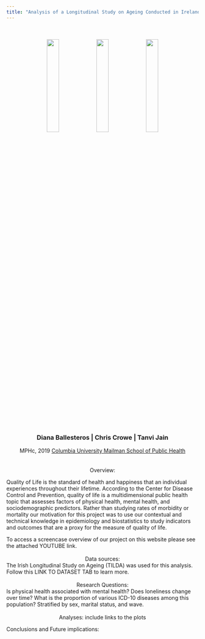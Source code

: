 ```yaml
---
title: "Analysis of a Longitudinal Study on Ageing Conducted in Ireland"
---
```

<br> 
<br> 
<center>
<img src ="images/old_couple_1.jpg" style="width:25%">
<img src ="images/old_couple_3.jpg" style="width:25%">
<img src ="images/old_couple_2.png" style="width:25%">
</center> 
<br> 
<br> 
<center>
### Diana Ballesteros | Chris Crowe | Tanvi Jain 
MPHc, 2019 [Columbia University Mailman School of Public Health](https://www.mailman.columbia.edu/)
</center>
<br>
<br>
<center>
Overview:
</center>
Quality of Life is the standard of health and happiness that an individual experiences throughout their lifetime. According to the Center for Disease Control and Prevention, quality of life is a multidimensional public health topic that assesses factors of physical health, mental health, and sociodemographic predictors. Rather than studying rates of morbidity or mortality our motivation for this project was to use our contextual and technical knowledge in epidemiology and biostatistics to study indicators and outcomes that are a proxy for the measure of quality of life.

To access a screencase overview of our project on this website please see the attached YOUTUBE link.
<br>
<br>
<center>
Data sources:
</center>
The Irish Longitudinal Study on Ageing (TILDA) was used for this analysis. Follow this LINK TO DATASET TAB to learn more.
<br>
<br>
<center>
Research Questions:
</center>
Is physical health associated with mental health? Does loneliness change over time? What is the proportion of various ICD-10 diseases among this population? Stratified by sex, marital status, and wave.
<br>
<br>
<center>
Analyses:
include links to the plots
</center>


Conclusions and Future implications: